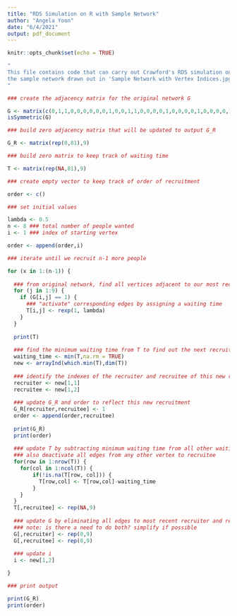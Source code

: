 ```yaml
---
title: "RDS Simulation on R with Sample Network"
author: "Angela Yoon"
date: "6/4/2021"
output: pdf_document
---
```


```r
knitr::opts_chunk$set(echo = TRUE)
```

```r
"
This file contains code that can carry out Crawford's RDS simulation on 
the sample network drawn out in 'Sample Network with Vertex Indices.jpg'.
"

### create the adjacency matrix for the original network G

G <- matrix(c(0,1,1,0,0,0,0,0,0,1,0,0,1,1,0,0,0,0,1,0,0,0,0,1,0,0,0,0,1,0,0,1,0,0,0,0,0,1,0,1,0,0,1,1,0,0,0,1,0,0,0,1,1,0,0,0,0,0,1,1,0,0,0,0,0,0,0,1,1,0,0,1,0,0,0,0,0,0,0,1,0),9)
isSymmetric(G)

### build zero adjacency matrix that will be updated to output G_R

G_R <- matrix(rep(0,81),9)

### build zero matrix to keep track of waiting time

T <- matrix(rep(NA,81),9)

### create empty vector to keep track of order of recruitment

order <- c()
```

```r
### set initial values

lambda <- 0.5
n <- 8 ### total number of people wanted
i <- 1 ### index of starting vertex

order <- append(order,i)
```

```r
### iterate until we recruit n-1 more people

for (x in 1:(n-1)) {
  
  ### from original network, find all vertices adjacent to our most recently recruited vertex
  for (j in 1:9) {
    if (G[i,j] == 1) {
      ### "activate" corresponding edges by assigning a waiting time
      T[i,j] <- rexp(1, lambda)
    }
  }
  
  print(T)
  
  ### find the minimum waiting time from T to find out the next recruitment
  waiting_time <- min(T,na.rm = TRUE)
  new <- arrayInd(which.min(T),dim(T))
  
  ### identify the indexes of the recruiter and recruitee of this new recruitment
  recruiter <- new[1,1]
  recruitee <- new[1,2]
  
  ### update G_R and order to reflect this new recruitment
  G_R[recruiter,recruitee] <- 1
  order <- append(order,recruitee)
  
  print(G_R)
  print(order)
  
  ### update T by subtracting minimum waiting time from all other waiting times
  ### also deactivate all edges from any other vertex to recruitee
  for(row in 1:nrow(T)) {
    for(col in 1:ncol(T)) {
        if(!is.na(T[row, col])) {
          T[row,col] <- T[row,col]-waiting_time
        }
    }
  }
  T[,recruitee] <- rep(NA,9)
  
  ### update G by eliminating all edges to most recent recruiter and recruitee
  ### note: is there a need to do both? simplify if possible
  G[,recruiter] <- rep(0,9)
  G[,recruitee] <- rep(0,9)
  
  ### update i
  i <- new[1,2]

}
```

```r
### print output

print(G_R)
print(order)
```

